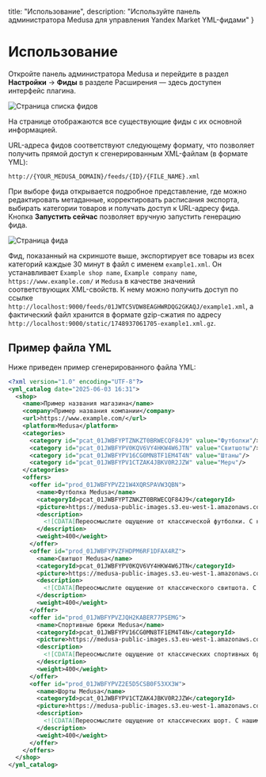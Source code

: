   title: "Использование",
  description: "Используйте панель администратора Medusa для управления Yandex Market YML-фидами"
}

# Использование

Откройте панель администратора Medusa и перейдите в раздел **Настройки** -> **Фиды** в разделе Расширения — здесь доступен интерфейс плагина.

![Страница списка фидов](https://github.com/user-attachments/assets/7998358a-a0ed-4f46-8927-0db3189aea31)

На странице отображаются все существующие фиды с их основной информацией.

URL-адреса фидов соответствуют следующему формату, что позволяет получить прямой доступ к сгенерированным XML-файлам (в формате YML):

```
http://{YOUR_MEDUSA_DOMAIN}/feeds/{ID}/{FILE_NAME}.xml
```

При выборе фида открывается подробное представление, где можно редактировать метаданные, корректировать расписания экспорта, выбирать категории товаров и получать доступ к URL-адресу фида. Кнопка **Запустить сейчас** позволяет вручную запустить генерацию фида.

![Страница фида](https://github.com/user-attachments/assets/551f896a-8e42-44a7-9a37-0de2f436c994)

Фид, показанный на скриншоте выше, экспортирует все товары из всех категорий каждые 30 минут в файл с именем `example1.xml`. Он устанавливает `Example shop name`, `Example company name`, `https://www.example.com/` и `Medusa` в качестве значений соответствующих XML-свойств. К нему можно получить доступ по ссылке `http://localhost:9000/feeds/01JWTC5VDW8EAGHWRDQG2GKAQJ/example1.xml`, а фактический файл хранится в формате gzip-сжатия по адресу `http://localhost:9000/static/1748937061705-example1.xml.gz`.

## Пример файла YML

Ниже приведен пример сгенерированного файла YML:

```xml
<?xml version="1.0" encoding="UTF-8"?>
<yml_catalog date="2025-06-03 16:31">
  <shop>
    <name>Пример названия магазина</name>
    <company>Пример названия компании</company>
    <url>https://www.example.com/</url>
    <platform>Medusa</platform>
    <categories>
      <category id="pcat_01JWBFYPTZNKZT0BRWECQF84J9" value="Футболки"/>
      <category id="pcat_01JWBFYPV0KQV6VY4HKW4W6JTN" value="Свитшоты"/>
      <category id="pcat_01JWBFYPV16CG0MN8TF1EM4T4N" value="Штаны"/>
      <category id="pcat_01JWBFYPV1CTZAK4JBKV0R2JZW" value="Мерч"/>
    </categories>
    <offers>
      <offer id="prod_01JWBFYPVZ21W4XQRSPAVW3QBN">
        <name>Футболка Medusa</name>
        <categoryId>pcat_01JWBFYPTZNKZT0BRWECQF84J9</categoryId>
        <picture>https://medusa-public-images.s3.eu-west-1.amazonaws.com/tee-black-front.png</picture>
        <description>
          <![CDATA[Переосмыслите ощущение от классической футболки. С нашими хлопковыми футболками повседневные вещи больше не будут обычными.]]>
        </description>
        <weight>400</weight>
      </offer>
      <offer id="prod_01JWBFYPVZFHDPM6RF1DFAX4RZ">
        <name>Свитшот Medusa</name>
        <categoryId>pcat_01JWBFYPV0KQV6VY4HKW4W6JTN</categoryId>
        <picture>https://medusa-public-images.s3.eu-west-1.amazonaws.com/sweatshirt-vintage-front.png</picture>
        <description>
          <![CDATA[Переосмыслите ощущение от классического свитшота. С нашими хлопковыми свитшотами повседневные вещи больше не будут обычными.]]>
        </description>
        <weight>400</weight>
      </offer>
      <offer id="prod_01JWBFYPVZJQH2KABER77PSEMG">
        <name>Спортивные брюки Medusa</name>
        <categoryId>pcat_01JWBFYPV16CG0MN8TF1EM4T4N</categoryId>
        <picture>https://medusa-public-images.s3.eu-west-1.amazonaws.com/sweatpants-gray-front.png</picture>
        <description>
          <![CDATA[Переосмыслите ощущение от классических спортивных брюк. С нашими хлопковыми брюками повседневные вещи больше не будут обычными.]]>
        </description>
        <weight>400</weight>
      </offer>
      <offer id="prod_01JWBFYPVZ2E5D5CSB0F53XX3W">
        <name>Шорты Medusa</name>
        <categoryId>pcat_01JWBFYPV1CTZAK4JBKV0R2JZW</categoryId>
        <picture>https://medusa-public-images.s3.eu-west-1.amazonaws.com/shorts-vintage-front.png</picture>
        <description>
          <![CDATA[Переосмыслите ощущение от классических шорт. С нашими хлопковыми шортами повседневные вещи больше не будут обычными.]]>
        </description>
        <weight>400</weight>
      </offer>
    </offers>
  </shop>
</yml_catalog>
```
